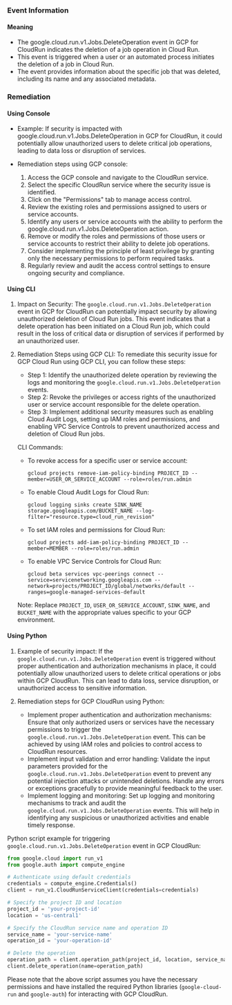 
### Event Information

#### Meaning

- The google.cloud.run.v1.Jobs.DeleteOperation event in GCP for CloudRun indicates the deletion of a job operation in Cloud Run.
- This event is triggered when a user or an automated process initiates the deletion of a job in Cloud Run.
- The event provides information about the specific job that was deleted, including its name and any associated metadata.

### Remediation

#### Using Console

- Example: If security is impacted with google.cloud.run.v1.Jobs.DeleteOperation in GCP for CloudRun, it could potentially allow unauthorized users to delete critical job operations, leading to data loss or disruption of services.

- Remediation steps using GCP console:
  1. Access the GCP console and navigate to the CloudRun service.
  2. Select the specific CloudRun service where the security issue is identified.
  3. Click on the "Permissions" tab to manage access control.
  4. Review the existing roles and permissions assigned to users or service accounts.
  5. Identify any users or service accounts with the ability to perform the google.cloud.run.v1.Jobs.DeleteOperation action.
  6. Remove or modify the roles and permissions of those users or service accounts to restrict their ability to delete job operations.
  7. Consider implementing the principle of least privilege by granting only the necessary permissions to perform required tasks.
  8. Regularly review and audit the access control settings to ensure ongoing security and compliance.

#### Using CLI

1. Impact on Security: The `google.cloud.run.v1.Jobs.DeleteOperation` event in GCP for CloudRun can potentially impact security by allowing unauthorized deletion of Cloud Run jobs. This event indicates that a delete operation has been initiated on a Cloud Run job, which could result in the loss of critical data or disruption of services if performed by an unauthorized user.

2. Remediation Steps using GCP CLI: To remediate this security issue for GCP Cloud Run using GCP CLI, you can follow these steps:

   - Step 1: Identify the unauthorized delete operation by reviewing the logs and monitoring the `google.cloud.run.v1.Jobs.DeleteOperation` events.
   - Step 2: Revoke the privileges or access rights of the unauthorized user or service account responsible for the delete operation.
   - Step 3: Implement additional security measures such as enabling Cloud Audit Logs, setting up IAM roles and permissions, and enabling VPC Service Controls to prevent unauthorized access and deletion of Cloud Run jobs.

   CLI Commands:
   - To revoke access for a specific user or service account:
     ```
     gcloud projects remove-iam-policy-binding PROJECT_ID --member=USER_OR_SERVICE_ACCOUNT --role=roles/run.admin
     ```

   - To enable Cloud Audit Logs for Cloud Run:
     ```
     gcloud logging sinks create SINK_NAME storage.googleapis.com/BUCKET_NAME --log-filter="resource.type=cloud_run_revision"
     ```

   - To set IAM roles and permissions for Cloud Run:
     ```
     gcloud projects add-iam-policy-binding PROJECT_ID --member=MEMBER --role=roles/run.admin
     ```

   - To enable VPC Service Controls for Cloud Run:
     ```
     gcloud beta services vpc-peerings connect --service=servicenetworking.googleapis.com --network=projects/PROJECT_ID/global/networks/default --ranges=google-managed-services-default
     ```

   Note: Replace `PROJECT_ID`, `USER_OR_SERVICE_ACCOUNT`, `SINK_NAME`, and `BUCKET_NAME` with the appropriate values specific to your GCP environment.

#### Using Python

1. Example of security impact: If the `google.cloud.run.v1.Jobs.DeleteOperation` event is triggered without proper authentication and authorization mechanisms in place, it could potentially allow unauthorized users to delete critical operations or jobs within GCP CloudRun. This can lead to data loss, service disruption, or unauthorized access to sensitive information.

2. Remediation steps for GCP CloudRun using Python:
   - Implement proper authentication and authorization mechanisms: Ensure that only authorized users or services have the necessary permissions to trigger the `google.cloud.run.v1.Jobs.DeleteOperation` event. This can be achieved by using IAM roles and policies to control access to CloudRun resources.
   - Implement input validation and error handling: Validate the input parameters provided for the `google.cloud.run.v1.Jobs.DeleteOperation` event to prevent any potential injection attacks or unintended deletions. Handle any errors or exceptions gracefully to provide meaningful feedback to the user.
   - Implement logging and monitoring: Set up logging and monitoring mechanisms to track and audit the `google.cloud.run.v1.Jobs.DeleteOperation` events. This will help in identifying any suspicious or unauthorized activities and enable timely response.

Python script example for triggering `google.cloud.run.v1.Jobs.DeleteOperation` event in GCP CloudRun:

```python
from google.cloud import run_v1
from google.auth import compute_engine

# Authenticate using default credentials
credentials = compute_engine.Credentials()
client = run_v1.CloudRunServiceClient(credentials=credentials)

# Specify the project ID and location
project_id = 'your-project-id'
location = 'us-central1'

# Specify the CloudRun service name and operation ID
service_name = 'your-service-name'
operation_id = 'your-operation-id'

# Delete the operation
operation_path = client.operation_path(project_id, location, service_name, operation_id)
client.delete_operation(name=operation_path)
```

Please note that the above script assumes you have the necessary permissions and have installed the required Python libraries (`google-cloud-run` and `google-auth`) for interacting with GCP CloudRun.

